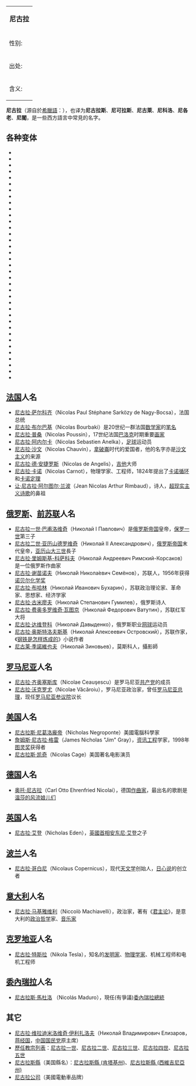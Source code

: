 {| class="infobox bordered" style="width: 25em; text-align: left; font-size: 90%;"
|-
| colspan="2" style="text-align:center; font-size: large;" | '''尼古拉'''
|- 
! 性别:
| 男性
|- 
! 出处:
| 希腊
|- 
! 含义:
| 胜利的人
|}

'''尼古拉'''（源自於[[希臘語|希臘語]]：'''{{lang|el|Νικόλαος}}'''），也译为'''尼古拉斯'''、'''尼可拉斯'''、'''尼古萊'''、'''尼科洛'''、'''尼各老'''、'''尼閣'''，是一些西方語言中常見的名字。

==各种变体==
*{{lang-hy|Նիկողայոս（Nikoghayos）或 Նիկողոս（Nikoghos）}}
*{{lang-bg|Никола（Nikola）（昵称：Кольо（Kolyo）），Николай（Nikolay）（昵称：Ники（Niki））}}
*{{lang-ca|Nicolau，Micolau}}
*{{lang-hr|Nikola，Niko}}
*{{lang-cs|Mikuláš}}
*{{lang-da|Niels，Nikolaj，Nikolai，Nicolai，Niclas}}
*{{lang-nl|Nicolaas，Niels，Nico，Nik（仅用于男性），Nikki（仅用于女性）}}
*{{lang-en|Nicholas，Nickolas，Nicolas，Nicol（中世纪）；昵称：Nicky（用于男性或女性），Nicki（通常用于女性），Nick（仅用于男性），Nikki（仅用于女性），Nic（用于男性或女性）}}
*{{lang-et|Niguliste}}
*{{lang-fi|Niko，Niilo}}
*{{lang-fr|Nicolas（昵称：Nico）}}
*{{lang-gl|Nicolao}}
*{{lang-de|Nicolas，Nikolaus，Niklaus，Niklas（昵称：Klaus）}}
*{{lang-ka|ნიკოლოზ（Nikoloz）}}
*{{lang-el|Νικόλαος（Nikolaos）（昵称：Νίκος（Nikos））}}
*{{lang-hu|Miklós}} 
*{{lang-is|Nikulás}}
*{{lang-ga|Níoclas}}
*{{lang-it|Nicola，Niccolò}}
*{{lang-ja|ニコラス（Nikorasu）}}
*{{lang-ko|니콜라스（Nikollaseu）}}
*{{lang-la|Nicolaus}}
*{{lang-lv|Niklāvs}}
*{{lang-lt|Mikalojus，Mikas}}
*{{lang-no|Nils}}
*{{lang-pl|Mikołaj；昵称：Mikołajek，Mikuś}}
*{{lang-pt|Nicolau，Nicolas}}
*{{lang-ro|Nicolae}}
*{{lang-ru|Николай（Nikolai）（昵称：Коля（Kolya））}}
*{{lang-sco|Nicol（昵称：Col，Colin）}}
*{{lang-gd|Neacail}}
*{{lang-sk|Mikuláš}}
*{{lang-sl|Miklavž, Niko, Nikolaj}}
*{{lang-sr|Никола/Nikola}}
*{{lang-es|Nicolás（昵称：Nico）}}
*{{lang-sv|Nils，Niclas，Nicklas，Niklas}}
*{{lang-uk|Микола（Mykola）；旧体：Миколай（Mykolai），Микита（Mykyta）；昵称：Місько（Mis’ko），Коля（Kola）}}

==[[法国|法国]]人名==
*[[尼古拉·萨尔科齐|尼古拉·萨尔科齐]]（Nicolas Paul Stéphane Sarközy de Nagy-Bocsa），法国总统
*[[尼古拉·布尔巴基|尼古拉·布尔巴基]]（Nicolas Bourbaki）是20世纪一群法国[[数学家|数学家]]的[[笔名|笔名]]
*[[尼古拉·普桑|尼古拉·普桑]]（Nicolas Poussin），17世纪法国[[巴洛克|巴洛克]]时期重要[[画家|画家]]
*[[尼古拉·阿内尔卡|尼古拉·阿内尔卡]]（Nicolas Sebastien Anelka），[[足球|足球]]运动员
*[[尼古拉·沙文|尼古拉·沙文]]（Nicolas Chauvin），[[拿破崙|拿破崙]]时代的爱国者，他的名字亦是[[沙文主义|沙文主义]]的来源
*[[尼古拉·德·安捷罗斯|尼古拉·德·安捷罗斯]]（Nicolas de Angelis），[[吉他|吉他]]大师
*[[尼古拉·卡诺|尼古拉·卡诺]]（Nicolas Carnot），物理学家、工程师，1824年提出了[[卡诺循环|卡诺循环]]和[[卡諾定理_(熱力學)|卡诺定理]]
*[[阿尔图尔·兰波|让·尼古拉·阿尔图尔·兰波]]（Jean Nicolas Arthur Rimbaud），诗人，[[超现实主义诗歌|超现实主义诗歌]]的鼻祖

==[[俄罗斯|俄罗斯]]、[[前苏联|前苏联]]人名==
*[[尼古拉一世_(俄国)|尼古拉一世·巴甫洛维奇]]（Николай I Павлович）是[[俄罗斯帝国|俄罗斯帝国]]皇帝，[[保罗一世|保罗一世]]第三子
*[[尼古拉二世_(俄罗斯)|尼古拉二世·亚历山德罗维奇]]（Николай II Александрович），[[俄罗斯帝国|俄罗斯帝国]]末代皇帝，[[亚历山大三世_(俄国)|亚历山大三世]]長子
*[[尼古拉·里姆斯基-科萨科夫|尼古拉·里姆斯基-科萨科夫]]（Николай Андреевич Римский-Корсаков）是一位俄罗斯作曲家
*[[尼古拉·谢苗诺夫|尼古拉·谢苗诺夫]]（Никола́й Никола́евич Семёнов），苏联人，1956年获得[[诺贝尔化学奖|诺贝尔化学奖]]
*[[尼古拉·布哈林|尼古拉·布哈林]]（Николай Иванович Бухарин），苏联政治理论家、革命家、思想家、经济学家
*[[尼古拉·古米廖夫|尼古拉·古米廖夫]]（Николай Степанович Гумилев），俄罗斯诗人
*[[尼古拉·费奥多罗维奇·瓦图京|尼古拉·费奥多罗维奇·瓦图京]]（Николай Федорович Ватутин），苏联红军大将
*[[尼古拉·达维登科|尼古拉·达维登科]]（Николай Давыденко），俄罗斯职业[[网球|网球]]运动员
*[[尼古拉·奥斯特洛夫斯基|尼古拉·奥斯特洛夫斯基]]（Николай Алексеевич Островский），苏联作家，《[[钢铁是怎样炼成的|钢铁是怎样炼成的]]》小说作者
*[[尼古莱·季諾維也夫|尼古莱·季諾維也夫]]（Николай Зиновьев），莫斯科人，攝影師

==[[罗马尼亚|罗马尼亚]]人名==
*[[尼古拉·齐奥塞斯库|尼古拉·齐奥塞斯库]]（Nicolae Ceauşescu）是罗马尼亚[[共产党|共产党]]的成员
*[[尼古拉·沃克罗尤|尼古拉·沃克罗尤]]（Nicolae Văcăroiu），罗马尼亚政治家，曾任[[罗马尼亚总理|罗马尼亚总理]]，现任[[罗马尼亚参议院|罗马尼亚参议院]]议长

==[[美国|美国]]人名==
*[[尼古拉斯·尼葛洛龐帝|尼古拉斯·尼葛洛龐帝]]（Nicholas Negroponte）美國電腦科學家
*[[詹姆斯·尼古拉·格雷|詹姆斯·尼古拉·格雷]]（James Nicholas "Jim" Gray），[[资讯工程|资讯工程]]学家，1998年[[图灵奖|图灵奖]]获得者
*[[尼古拉斯·凯奇|尼古拉斯·凯奇]]（Nicolas Cage）美国著名电影演员

==[[德国|德国]]人名==
*[[奥托·尼古拉|奥托·尼古拉]]（Carl Otto Ehrenfried Nicolai），德国[[作曲家|作曲家]]，最出名的歌剧是[[温莎的风流娘儿们|温莎的风流娘儿们]]

==[[英国|英国]]人名==
*[[尼古拉·艾登|尼古拉·艾登]]（Nicholas Eden），[[英國首相|英國首相]][[安东尼·艾登|安东尼·艾登]]之子

==[[波兰|波兰]]人名==
*[[尼古拉·哥白尼|尼古拉·哥白尼]]（Nicolaus Copernicus），现代[[天文学|天文学]]创始人，[[日心说|日心说]]的创立者

==[[意大利|意大利]]人名==
*[[尼古拉·马基雅维利|尼古拉·马基雅维利]]（Niccolò Machiavelli），政治家，著有《[[君主论|君主论]]》，是意大利的[[政治哲学|政治哲学]]家、[[音乐家|音乐家]]

==[[克罗地亚|克罗地亚]]人名==
*[[尼古拉·特斯拉|尼古拉·特斯拉]]（Nikola Tesla），知名的[[发明家|发明家]]、[[物理学家|物理学家]]、机械工程师和电机工程师

==[[委內瑞拉|委內瑞拉]]人名==
*[[尼古拉斯·馬杜洛|尼古拉斯·馬杜洛]] （Nicolás Maduro），現任(有爭議)[[委內瑞拉總統|委內瑞拉總統]]

==其它== 
*[[尼古拉·维拉迪米洛维奇·伊利扎洛夫|尼古拉·维拉迪米洛维奇·伊利扎洛夫]]（Николай Владимирович Елизаров，[[蒋经国|蒋经国]]，[[中国国民党|中国国民党]]原主席）
*[[歷任教宗列表|歷任教宗列表]]：[[教宗尼各老一世|尼古拉一世]]、[[教宗尼各老二世|尼古拉二世]]、[[教宗尼各老三世|尼古拉三世]]、[[教宗尼各老四世|尼古拉四世]]、[[教宗尼各老五世|尼古拉五世]]
*[[尼古拉斯縣|尼古拉斯縣]]（美国縣名）：[[尼古拉斯縣_(肯塔基州)|尼古拉斯縣 (肯塔基州)]]、[[尼古拉斯縣_(西維吉尼亞州)|尼古拉斯縣 (西維吉尼亞州)]]
*[[尼古拉公司|尼古拉公司]]（美國電動車品牌）

{{disambig|N|Cat=四字人名消歧义}}